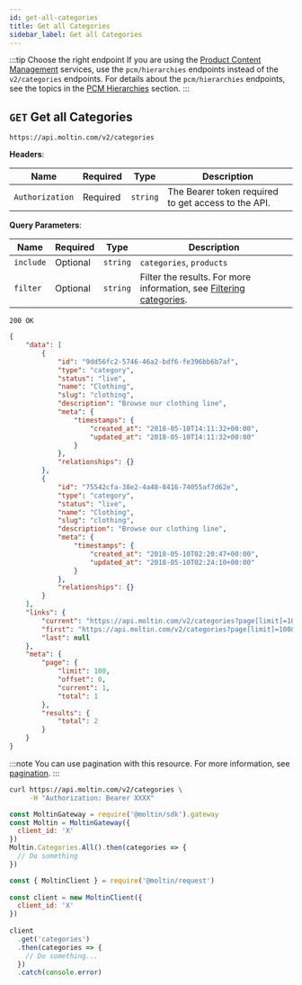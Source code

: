 ```yaml
---
id: get-all-categories
title: Get all Categories
sidebar_label: Get all Categories
---
```


:::tip Choose the right endpoint
If you are using the [Product Content Management](../../../concepts/product-content-management.md) services, use the `pcm/hierarchies` endpoints instead of the `v2/categories` endpoints. For details about the `pcm/hierarchies` endpoints, see the topics in the [PCM Hierarchies](../../pcm/hierarchies/index.md) section.
:::

## `GET` Get all Categories

```http
https://api.moltin.com/v2/categories
```

<!--DOCUSAURUS_CODE_TABS-->

<!-- Request -->

**Headers**:

| Name | Required | Type | Description |
| --- | --- | --- | --- |
| `Authorization` | Required | `string` | The Bearer token required to get access to the API. |

**Query Parameters**:

 | Name | Required | Type | Description |
 | --- | --- | --- | --- |
 | `include` | Optional | `string` | `categories`, `products` |
| `filter` | Optional | `string` | Filter the results. For more information, see [Filtering categories](index.md#filtering). |


<!-- Response -->

`200 OK`

```json
{
    "data": [
        {
            "id": "9dd56fc2-5746-46a2-bdf6-fe396bb6b7af",
            "type": "category",
            "status": "live",
            "name": "Clothing",
            "slug": "clothing",
            "description": "Browse our clothing line",
            "meta": {
                "timestamps": {
                    "created_at": "2018-05-10T14:11:32+00:00",
                    "updated_at": "2018-05-10T14:11:32+00:00"
                }
            },
            "relationships": {}
        },
        {
            "id": "75542cfa-38e2-4a48-8416-74055af7d62e",
            "type": "category",
            "status": "live",
            "name": "Clothing",
            "slug": "clothing",
            "description": "Browse our clothing line",
            "meta": {
                "timestamps": {
                    "created_at": "2018-05-10T02:20:47+00:00",
                    "updated_at": "2018-05-10T02:24:10+00:00"
                }
            },
            "relationships": {}
        }
    ],
    "links": {
        "current": "https://api.moltin.com/v2/categories?page[limit]=100&page[offset]=0",
        "first": "https://api.moltin.com/v2/categories?page[limit]=100&page[offset]=0",
        "last": null
    },
    "meta": {
        "page": {
            "limit": 100,
            "offset": 0,
            "current": 1,
            "total": 1
        },
        "results": {
            "total": 2
        }
    }
}
```

<!--END_DOCUSAURUS_CODE_TABS-->

:::note
You can use pagination with this resource. For more information, see [pagination](../../basics/pagination.md).
:::

<!--DOCUSAURUS_CODE_TABS-->

<!--cURL-->

```bash
curl https://api.moltin.com/v2/categories \
     -H "Authorization: Bearer XXXX"
```

<!--JavaScript SDK-->

```javascript
const MoltinGateway = require('@moltin/sdk').gateway
const Moltin = MoltinGateway({
  client_id: 'X'
})
Moltin.Categories.All().then(categories => {
  // Do something
})
```

<!--Node.js SDK-->

```javascript
const { MoltinClient } = require('@moltin/request')
​
const client = new MoltinClient({
  client_id: 'X'
})
​
client
  .get('categories')
  .then(categories => {
    // Do something...
  })
  .catch(console.error)
```

<!--END_DOCUSAURUS_CODE_TABS-->

